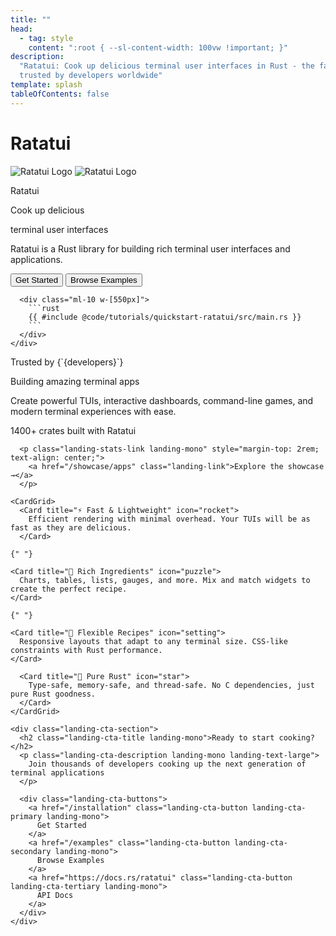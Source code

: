 ```yaml
---
title: ""
head:
  - tag: style
    content: ":root { --sl-content-width: 100vw !important; }"
description:
  "Ratatui: Cook up delicious terminal user interfaces in Rust - the fast, lightweight TUI library
  trusted by developers worldwide"
template: splash
tableOfContents: false
---
```



<div class="landing-hero py-8 mb-30 flex justify-center landing-mono">
  <div>
    <h1 class="landing-mono">Ratatui</h1>
    <div class="flex flex-wrap gap-10 justify-center items-end">
      <div>
        <div class="landing-hero-title">
          <div class="landing-hero-logo">
            <img src={heroLight.src} alt="Ratatui Logo" class="landing-hero-logo-light" />
            <img src={heroDark.src} alt="Ratatui Logo" class="landing-hero-logo-dark" />
          </div>
          <p class="font-bold text-5xl landing-mono">Ratatui</p>
        </div>
        <div class="landing-hero-content">
          <p class="font-bold text-6xl text-black dark:text-white">Cook up <span class="landing-highlight">delicious</span></p>
          <p class="font-bold text-6xl text-black dark:text-white">terminal user interfaces</p>
          <p class="text-xl pt-10 leading-8 max-w-[600px]">Ratatui is a Rust library for building rich terminal user interfaces and applications.</p>
        </div>
        <div class="flex-row items-center">
          <button class="font-bold text-xl text-white bg-blue-600 hover:bg-blue-700 cursor-pointer mr-10 p-2 px-6">Get Started</button>
          <button class="font-bold text-xl dark:text-white bg-transparent hover:bg-slate-300 dark:hover:bg-slate-800 border border-blue-900 dark:border-blue-200 cursor-pointer p-2 px-6">Browse Examples</button>
        </div>
      </div>

      <div class="ml-10 w-[550px]">
        ```rust
        {{ #include @code/tutorials/quickstart-ratatui/src/main.rs }}
        ```
      </div>
    </div>

  <div class="flex justify-center">
    <div class="pt-[200px]">
      <p class="font-bold text-3xl text-blue-700 dark:!text-violet-500 landing-mono">
      <span>Trusted by </span>
      <span class="text-5xl">{`{developers}`}</span>
      </p>
      <p class="font-bold text-4xl p-2 pb-8 text-black dark:text-white landing-mono">Building amazing terminal apps</p>
      <div class="bg-blue-800 dark:bg-blue-950 py-10 px-20 max-w-[1500px]">
        <p class="font-bold text-2xl text-white landing-mono">Create powerful TUIs, interactive dashboards, command-line games, and modern terminal experiences with ease.</p>
        <StatsDisplay />
      </div>
    </div>
  </div>

  <div class="flex justify-center">
    <div class="pt-[200px]">
      <p class="font-bold text-4xl p-2 pb-8 text-black dark:text-white landing-mono">
        <span class="text-6xl text-blue-700 dark:text-violet-500">1400+</span>
        <span> crates built with Ratatui</span>
      </p>
      <ImageSwap 
        images={{
          atuin: atuin.src,
          bottom: bottom.src,
          bandwhich: bandwhich.src
        }}
        threshold={0.5}
        rootMargin="-20% 0px"
      />
    </div>
  </div>
  
   
      <p class="landing-stats-link landing-mono" style="margin-top: 2rem; text-align: center;">
        <a href="/showcase/apps" class="landing-link">Explore the showcase →</a>
      </p>

    <CardGrid>
      <Card title="⚡ Fast & Lightweight" icon="rocket">
        Efficient rendering with minimal overhead. Your TUIs will be as fast as they are delicious.
      </Card>

    {" "}

    <Card title="🎨 Rich Ingredients" icon="puzzle">
      Charts, tables, lists, gauges, and more. Mix and match widgets to create the perfect recipe.
    </Card>

    {" "}

    <Card title="🔧 Flexible Recipes" icon="setting">
      Responsive layouts that adapt to any terminal size. CSS-like constraints with Rust performance.
    </Card>

      <Card title="🦀 Pure Rust" icon="star">
        Type-safe, memory-safe, and thread-safe. No C dependencies, just pure Rust goodness.
      </Card>
    </CardGrid>

    <div class="landing-cta-section">
      <h2 class="landing-cta-title landing-mono">Ready to start cooking?</h2>
      <p class="landing-cta-description landing-mono landing-text-large">
        Join thousands of developers cooking up the next generation of terminal applications
      </p>

      <div class="landing-cta-buttons">
        <a href="/installation" class="landing-cta-button landing-cta-primary landing-mono">
          Get Started
        </a>
        <a href="/examples" class="landing-cta-button landing-cta-secondary landing-mono">
          Browse Examples
        </a>
        <a href="https://docs.rs/ratatui" class="landing-cta-button landing-cta-tertiary landing-mono">
          API Docs
        </a>
      </div>
    </div>
  </div>
</div>

